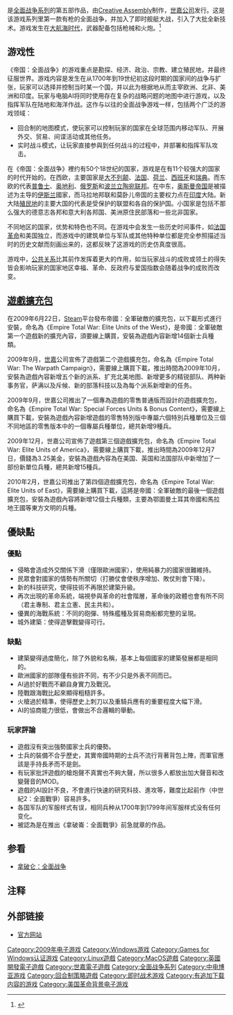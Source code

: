 {{noteTA
|1=zh-cn:帝国：全面战争; zh-tw:帝國：全軍破敵;
|2=zh-cn:奥斯曼; zh-tw:鄂圖曼;
|G1=Games
| G2 = Sega
}}
{{Infobox VG
|title = 帝国：全面战争
| english = Empire Total War
| image = File:Empire total war.jpg
|developer = [[Creative_Assembly|Creative Assembly]]<br/>[[Feral_Interactive|Feral Interactive]]（OS X<ref name="feralinteractive.com">{{cite web |url=http://www.feralinteractive.com/?section=news&article=312&language=english |title=Feral Interactive: Empire: Total War product announcement}}</ref>、Linux<ref name="feralinteractive.com/linux">{{cite web |url=http://www.feralinteractive.com/en/news/444/ |title=Feral Interactive: Empire: Total War Linux release announcement |access-date=2014-12-10 |archive-date=2016-03-04 |archive-url=https://web.archive.org/web/20160304002512/http://www.feralinteractive.com/en/news/444/ |dead-url=no }}</ref>）
|publisher = {{vgrelease|WW|[[SEGA|SEGA]]|TW|[[英特卫|英特卫]]|CN|[[中电博亚|中电博亚]]}}
|designer = 
|engine =
|released = {{vgrelease|WW|2009年3月3日|TW|2009年4月14日<ref>{{cite web | language = zh-tw | publisher = 巴哈姆特 | title = 帝國：全軍破敵 | url = http://acg.gamer.com.tw/acgDetail.php?s=22587 | author =  | date =  | accessdate = 2009-06-30 | archive-date = 2021-04-19 | archive-url = https://web.archive.org/web/20210419110152/https://acg.gamer.com.tw/acgDetail.php?s=22587 | dead-url = no }}</ref>|CN|2010年1月22日<ref>{{cite web | language = zh-cn | publisher = 中电博亚 | title = 正版《帝国：全面战争》1月22日上市销售！ | url = http://www.ceasia.com.cn/xinwen.php?op=view&id=192&PHPSESSID=7ec1c6e86351ad91f214b7169b9bd80b | author =  | date =  | accessdate = 2009-01-22 }}{{dead link|date=2018年2月 |bot=InternetArchiveBot |fix-attempted=yes }}</ref>}}
|genre = [[回合制策略游戏|回合制策略]]、[[即时战术游戏|即时战术]]
|modes = [[单人游戏|单人游戏]]
|platforms = [[个人电脑|PC]]（[[Windows|Windows]]、[[OS_X|OS X]]、[[Linux|Linux]]）
}}

{{Vgname|帝国：全面战争|en=Empire Total War|cn=帝国：全面战争|tw=帝國:全軍破敵}}是[[全面战争系列|全面战争系列]]的第五部作品，由[[Creative_Assembly|Creative Assembly]]制作，[[世嘉公司|世嘉公司]]发行。这是该游戏系列里第一款有枪的全面战争，并加入了即时舰艇大战，引入了大批全新技术。游戏发生在[[地理大发现|大航海时代]]，武器配备包括枪械和火炮。<ref>{{cite web|url=http://www.gamersky.com/z/etw/|title=帝国:全面战争介绍|publisher=gamersky.com|date=2009-03-03|accessdate=2009-06-30|archive-date=2021-09-10|archive-url=https://web.archive.org/web/20210910004345/https://www.gamersky.com/z/etw/|dead-url=no}}</ref>

== 游戏性 ==
《帝国：全面战争》的游戏重点是勘探、经济、政治、宗教、建立殖民地，并最终征服世界。游戏内容是发生在从1700年到19世纪初这段时期的国家间的战争与扩张，玩家可以选择并控制当时某一个国，并以此为根据地从而主宰欧洲、北非、美洲和印度。玩家与电脑AI将同时使用存在复杂的战略问题的地图中进行游戏，以及指挥军队在陆地和海洋作战。这作与以往的全面战争游戏一样，包括两个广泛的游戏领域：
* 回合制的地图模式，使玩家可以控制玩家的国家在全球范围内移动军队、开展外交、贸易、间谍活动或其他任务。
* 实时战斗模式，让玩家直接参與到任何战斗的过程中，并部署和指挥军队攻击。 
在《帝国：全面战争》裡约有50个18世纪的国家，游戏是在有11个较强大的国家的时代开始的。在西欧，主要国家是[[大不列颠|大不列颠]]、[[法国|法国]]、[[荷兰|荷兰]]、[[西班牙|西班牙]]和[[瑞典|瑞典]]。而东欧的代表[[普鲁士|普鲁士]]、[[奥地利|奥地利]]、[[俄罗斯|俄罗斯]]和[[波兰立陶宛联邦|波兰立陶宛联邦]]。在中东，[[奥斯曼帝国|奥斯曼帝国]]是被描述为主导的[[伊斯兰|伊斯兰]]國家，而马拉地邦联和莫卧儿帝国的主要权力点在[[印度|印度]]大陆。新大陆[[殖民地|殖民地]]的主要大国的代表是受保护的联盟和各自的保护国。小国家是包括不那么强大的德意志各邦和意大利各邦国、美洲原住民部落和一些北非国家。

不同地区的国家，优势和特色也不同。在游戏中会发生一些历史时间事件，如[[法国革命|法国革命]]和美国独立，而游戏中的建筑单位与军队或其他特种单位都是完全参照描述当时的历史文献而刻画出来的，这都反映了这游戏的历史仿真度很高。

游戏中，[[公共关系|公共关系]]比其前作发挥着更大的作用，如当玩家战斗的成败或领土的得失皆会影响玩家的国家地区幸福、革命、反政府与爱国指数会随着战争的成败而改变。

== [[追加下载内容|遊戲擴充包]] ==

在2009年6月22日，[[Steam|Steam]]平台發布帝國：全軍破敵的擴充包，以下載形式進行安裝，命名為《Empire Total War: Elite Units of the West》，是帝國：全軍破敵第一个遊戲新的擴充內容，須要線上購買，安裝為遊戲內容新增14個新士兵種類。

2009年9月，[[世嘉|世嘉]]公司宣佈了遊戲第二个遊戲擴充包，命名為《Empire Total War: The Warpath Campaign》，需要線上購買下載，推出時間為2009年10月，安裝為遊戲內容新增五个新的派系、扩充北美地图、新增更多的精锐部队、两种新事务官，萨满以及斥候、新的部落科技以及為每个派系新增新的任务。

2009年9月，世嘉公司推出了一個專為遊戲的零售普通版而設計的遊戲擴充包，命名為《Empire Total War: Special Forces Units & Bonus Content》，需要線上購買下載，安裝為遊戲內容新增遊戲的零售特別版中專屬六個特別兵種單位及三個不同地區的零售版本中的一個專屬兵種單位，總共新增9種兵。

2009年12月，世嘉公司宣佈了遊戲第三個遊戲擴充包，命名為《Empire Total War: Elite Units of America》，需要線上購買下載，推出時間為2009年12月7日，價錢為3.25美金，安裝為遊戲內容為在美国、英国和法国部队中新增加了一部份新單位兵種，總共新增15種兵。
 
2010年2月，世嘉公司推出了第四個遊戲擴充包，命名為《Empire Total War: Elite Units of East》，需要線上購買下載，這將是帝國：全軍破敵的最後一個遊戲擴充包，安裝為遊戲內容將新增12個士兵種類，主要為鄂圖曼土耳其帝國和馬拉地王國等東方文明的兵種。

== 優缺點 ==

=== 優點 ===

* 侵略會造成外交關係下滑（僅限歐洲國家），使用純暴力的國家很難維持。
* 民眾會對國家的情勢有所關切（打勝仗會使秩序增加、敗仗則會下降）。
* 新的科技研究，使得技術不再限於建築升級。
* 再次出現的革命系統，端視參與革命的社會階層，革命後的政體也會有所不同（君主專制、君主立憲、民主共和）。
* 優異的海戰系統：不同的砲彈、特殊艦種及貿易商船都完整的呈現。
* 城外建築：使得遊擊戰變得可行。

=== 缺點 ===

* 建築變得過度簡化，除了外貌和名稱，基本上每個國家的建築發展都是相同的。
* 歐洲國家的部隊僅有些許不同，有不少只是外表不同而已。
* AI過於好戰而不顧自身實力及戰況。
* 陸戰跟海戰比起來顯得粗糙許多。
* 火槍過於精準，使得歷史上刺刀以及重騎兵應有的重要程度大幅下滑。
* AI的協商能力很低，會做出不合邏輯的舉動。

=== 玩家評論 ===

* 遊戲沒有突出強勢國家士兵的優勢。
* 士兵的裝備不合乎歷史，其實帝國時期的士兵不流行背著背包上陣，而軍官應該是手持長矛而不是劍。
* 有玩家批評遊戲的槍炮聲不真實也不夠大聲，所以很多人都放出加大聲音和改變聲音的MOD。
* 遊戲的AI設計不良，不會進行快速的研究科技、進攻等，難度比起前作（中世紀2：全面戰爭）容易許多。
* 各国军队的军服样式有误，相同兵种从1700年到1799年间军服样式没有任何变化。
* 被認為是在推出《拿破崙：全面戰爭》前急就章的作品。

== 参看 ==
* [[拿破仑：全面战争|拿破仑：全面战争]]

== 注释 ==
{{reflist|30em}}
== 外部链接 ==
* [http://www.totalwar.com/ 官方网站] {{Wayback|url=http://www.totalwar.com/ |date=20080907134831 }}

{{全面战争系列}}

{{DEFAULTSORT:Empire Total War}}
[[Category:2009年电子游戏|Category:2009年电子游戏]]
[[Category:Windows游戏|Category:Windows游戏]]
[[Category:Games_for_Windows认证游戏|Category:Games for Windows认证游戏]]
[[Category:Linux遊戲|Category:Linux遊戲]]
[[Category:MacOS遊戲|Category:MacOS遊戲]]
[[Category:英國開發電子遊戲|Category:英國開發電子遊戲]]
[[Category:世嘉電子遊戲|Category:世嘉電子遊戲]]
[[Category:全面战争系列|Category:全面战争系列]]
[[Category:中电博亚游戏|Category:中电博亚游戏]]
[[Category:回合制策略遊戲|Category:回合制策略遊戲]]
[[Category:即时战术游戏|Category:即时战术游戏]]
[[Category:有追加下载内容的游戏|Category:有追加下载内容的游戏]]
[[Category:美国革命背景电子游戏|Category:美国革命背景电子游戏]]